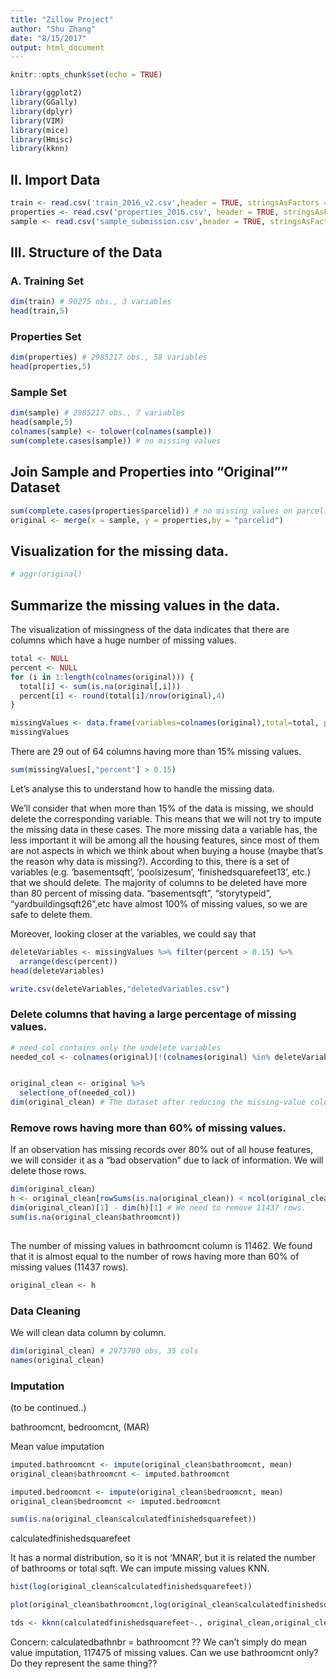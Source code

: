 ```yaml
---
title: "Zillow Project"
author: "Shu Zhang"
date: "8/15/2017"
output: html_document
---
```


```r
knitr::opts_chunk$set(echo = TRUE)
```


```r
library(ggplot2)
library(GGally)
library(dplyr)
library(VIM)
library(mice)
library(Hmisc)
library(kknn)
```



## II. Import Data


```r
train <- read.csv('train_2016_v2.csv',header = TRUE, stringsAsFactors = FALSE)
properties <- read.csv('properties_2016.csv', header = TRUE, stringsAsFactors = FALSE)
sample <- read.csv('sample_submission.csv',header = TRUE, stringsAsFactors = FALSE)
```

## III. Structure of the Data
### A. Training Set


```r
dim(train) # 90275 obs., 3 variables
head(train,5)
```
### Properties Set
```r
dim(properties) # 2985217 obs., 58 variables
head(properties,5)
```
### Sample Set
```r
dim(sample) # 2985217 obs., 7 variables
head(sample,5)
colnames(sample) <- tolower(colnames(sample))
sum(complete.cases(sample)) # no missing values
```
## Join Sample and Properties into "Original"" Dataset
```r
sum(complete.cases(properties$parcelid)) # no missing values on parcelid column
original <- merge(x = sample, y = properties,by = "parcelid")

```

## Visualization for the missing data.

```r
# aggr(original)

```


## Summarize the missing values in the data.

The visualization of missingness of the data indicates that there are columns which have a huge number of missing values. 

```r
total <- NULL
percent <- NULL
for (i in 1:length(colnames(original))) {
  total[i] <- sum(is.na(original[,i]))
  percent[i] <- round(total[i]/nrow(original),4)
}

missingValues <- data.frame(variables=colnames(original),total=total, percent=percent)
missingValues
```
There are 29 out of 64 columns having more than 15% missing values.
```r
sum(missingValues[,"percent"] > 0.15)

```
Let's analyse this to understand how to handle the missing data.


We'll consider that when more than 15% of the data is missing, we should delete the corresponding variable. This means that we will not try to impute the missing data in these cases. The more missing data a variable has, the less important it will be among all the housing features, since most of them are not aspects in which we think about when buying a house (maybe that's the reason why data is missing?). According to this, there is a set of variables (e.g. 'basementsqft', 'poolsizesum', 'finishedsquarefeet13', etc.) that we should delete. The majority of columns to be deleted have more than 80 percent of missing data. "basementsqft", "storytypeid", "yardbuildingsqft26",etc have almost 100% of missing values, so we are safe to delete them.


Moreover, looking closer at the variables, we could say that 

```r
deleteVariables <- missingValues %>% filter(percent > 0.15) %>%
  arrange(desc(percent))
head(deleteVariables)

```

```r
write.csv(deleteVariables,"deletedVariables.csv")
```

### Delete columns that having a large percentage of missing values.
```r
# need_col contains only the undelete variables
needed_col <- colnames(original)[!(colnames(original) %in% deleteVariables$variables)]


original_clean <- original %>%
  select(one_of(needed_col))
dim(original_clean) # The dataset after reducing the missing-value columns has 35 variables.
```
### Remove rows having more than 60% of missing values.
If an observation has missing records over 80% out of all house features, we will consider it as a "bad observation" due to lack of information. We will delete those rows.

```r
dim(original_clean)
h <- original_clean[rowSums(is.na(original_clean)) < ncol(original_clean)*0.6, ]
dim(original_clean)[1] - dim(h)[1] # We need to remove 11437 rows.
sum(is.na(original_clean$bathroomcnt)) 
 

```
The number of missing values in bathroomcnt column is 11462. We found that it is almost equal to the number of rows having more than 60% of missing values (11437 rows).



```r
original_clean <- h
```



### Data Cleaning
We will clean data column by column.
```r
dim(original_clean) # 2973780 obs, 35 cols
names(original_clean)
```
### Imputation 
(to be continued..)



bathroomcnt, bedroomcnt,  (MAR) 

Mean value imputation
```r
imputed.bathroomcnt <- impute(original_clean$bathroomcnt, mean)
original_clean$bathroomcnt <- imputed.bathroomcnt

imputed.bedroomcnt <- impute(original_clean$bedroomcnt, mean)
original_clean$bedroomcnt <- imputed.bedroomcnt

sum(is.na(original_clean$calculatedfinishedsquarefeet))
```
calculatedfinishedsquarefeet 

It has a normal distribution, so it is not 'MNAR', but it is related the number of bathrooms or total sqft. We can impute missing values KNN.
```r
hist(log(original_clean$calculatedfinishedsquarefeet))
```

```r
plot(original_clean$bathroomcnt,log(original_clean$calculatedfinishedsquarefeet))
```

```r
tds <- kknn(calculatedfinishedsquarefeet~., original_clean,original_clean[,-"calculatedfinishedsquarefeet"],k=10,distance=2)
```




Concern: calculatedbathnbr = bathroomcnt ??
We can't simply do mean value imputation, 117475 of missing values. Can we use bathroomcnt only? Do they represent the same thing??
```r

```

